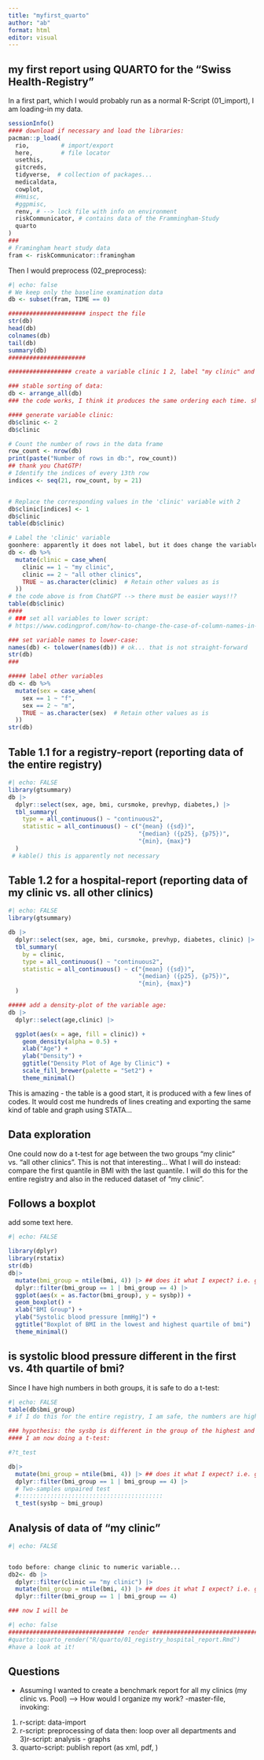 ```yaml
---
title: "myfirst_quarto"
author: "ab"
format: html
editor: visual
---
```


## my first report using QUARTO for the "Swiss Health-Registry"

In a first part, which I would probably run as a normal R-Script (01_import), I am loading-in my data.

```r

sessionInfo()
#### download if necessary and load the libraries:
pacman::p_load(
  rio,         # import/export
  here,        # file locator
  usethis,
  gitcreds,
  tidyverse,  # collection of packages...
  medicaldata,
  cowplot,
  #Hmisc,
  #ggpmisc,
  renv, # --> lock file with info on environment
  riskCommunicator, # contains data of the Frammingham-Study
  quarto
)
###
# Framingham heart study data
fram <- riskCommunicator::framingham


```

Then I would preprocess (02_preprocess):

```r
#| echo: false
# We keep only the baseline examination data
db <- subset(fram, TIME == 0)

###################### inspect the file
str(db)
head(db)
colnames(db)
tail(db)
summary(db)
######################

################## create a variable clinic 1 2, label "my clinic" and "all other clinics"

### stable sorting of data:
db <- arrange_all(db)
### the code works, I think it produces the same ordering each time. should be tested...

#### generate variable clinic:
db$clinic <- 2
db$clinic

# Count the number of rows in the data frame
row_count <- nrow(db)
print(paste("Number of rows in db:", row_count))
## thank you ChatGTP!
# Identify the indices of every 13th row
indices <- seq(21, row_count, by = 21)


# Replace the corresponding values in the 'clinic' variable with 2
db$clinic[indices] <- 1
db$clinic
table(db$clinic)

# Label the 'clinic' variable
goonhere: apparently it does not label, but it does change the variable...
db <- db %>%
  mutate(clinic = case_when(
    clinic == 1 ~ "my clinic",
    clinic == 2 ~ "all other clinics",
    TRUE ~ as.character(clinic)  # Retain other values as is
  ))
# the code above is from ChatGPT --> there must be easier ways!!?
table(db$clinic)
####
# ### set all variables to lower script:
# https://www.codingprof.com/how-to-change-the-case-of-column-names-in-r-examples/

### set variable names to lower-case:
names(db) <- tolower(names(db)) # ok... that is not straight-forward
str(db)
###

##### label other variables
db <- db %>%
  mutate(sex = case_when(
    sex == 1 ~ "f",
    sex == 2 ~ "m",
    TRUE ~ as.character(sex)  # Retain other values as is
  ))
str(db)
```

## Table 1.1 for a registry-report (reporting data of the entire registry)

```r
#| echo: FALSE
library(gtsummary)
db |>
  dplyr::select(sex, age, bmi, cursmoke, prevhyp, diabetes,) |>
  tbl_summary(
    type = all_continuous() ~ "continuous2",
    statistic = all_continuous() ~ c("{mean} ({sd})",
                                     "{median} ({p25}, {p75})",
                                     "{min}, {max}")
  )
 # kable() this is apparently not necessary


```
## Table 1.2 for a hospital-report (reporting data of my clinic vs. all other clinics)

```r
#| echo: FALSE
library(gtsummary)

db |>
  dplyr::select(sex, age, bmi, cursmoke, prevhyp, diabetes, clinic) |>
  tbl_summary(
    by = clinic,
    type = all_continuous() ~ "continuous2",
    statistic = all_continuous() ~ c("{mean} ({sd})",
                                     "{median} ({p25}, {p75})",
                                     "{min}, {max}")
  )

##### add a density-plot of the variable age:
db |>
  dplyr::select(age,clinic) |>

  ggplot(aes(x = age, fill = clinic)) +
    geom_density(alpha = 0.5) +
    xlab("Age") +
    ylab("Density") +
    ggtitle("Density Plot of Age by Clinic") +
    scale_fill_brewer(palette = "Set2") +
    theme_minimal()


```

This is amazing - the table is a good start, it is produced with a few lines of codes. It would cost me hundreds of lines creating and exporting the same kind of table and graph using STATA...

## Data exploration
One could now do a t-test for age between the two groups "my clinic" vs. "all other clinics". This is not that interesting... What I will do instead: compare the first quantile in BMI with the last quantile. I will do this for the entire registry and also in the reduced dataset of "my clinic".

## Follows a boxplot
add some text here.

```r
#| echo: FALSE

library(dplyr)
library(rstatix)
str(db)
db|>
  mutate(bmi_group = ntile(bmi, 4)) |> ## does it what I expect? i.e. generate  --> should be tested...
  dplyr::filter(bmi_group == 1 | bmi_group == 4) |>
  ggplot(aes(x = as.factor(bmi_group), y = sysbp)) +
  geom_boxplot() +
  xlab("BMI Group") +
  ylab("Systolic blood pressure [mmHg]") +
  ggtitle("Boxplot of BMI in the lowest and highest quartile of bmi")  +
  theme_minimal()

```  

## is systolic blood pressure different in the first vs. 4th quartile of bmi?
Since I have high numbers in both groups, it is safe to do a t-test:

```r
#| echo: FALSE
table(db$bmi_group) 
# if I do this for the entire registry, I am safe, the numbers are high... 

### hypothesis: the sysbp is different in the group of the highest and lowest bmi:
#### I am now doing a t-test:

#?t_test

db|>
  mutate(bmi_group = ntile(bmi, 4)) |> ## does it what I expect? i.e. generate  --> should be tested...
  dplyr::filter(bmi_group == 1 | bmi_group == 4) |>
  # Two-samples unpaired test
  #:::::::::::::::::::::::::::::::::::::::::
  t_test(sysbp ~ bmi_group)

```

## Analysis of data of "my clinic"

```r
#| echo: FALSE


todo before: change clinic to numeric variable...
db2<- db |>
  dplyr::filter(clinic == "my clinic") |>
  mutate(bmi_group = ntile(bmi, 4)) |> ## does it what I expect? i.e. generate  --> should be tested...
  dplyr::filter(bmi_group == 1 | bmi_group == 4) 

### now I will be

```


```r
#| echo: false
################################# render #################################
#quarto::quarto_render("R/quarto/01_registry_hospital_report.Rmd")
#have a look at it!
```

## Questions

-   Assuming I wanted to create a benchmark report for all my clinics (my clinic vs. Pool) --\> How would I organize my work? -master-file, invoking:

1)  r-script: data-import
2)  r-script: preprocessing of data then: loop over all departments and\
    3)r-script: analysis - graphs
3)  quarto-script: publish report (as xml, pdf, )
